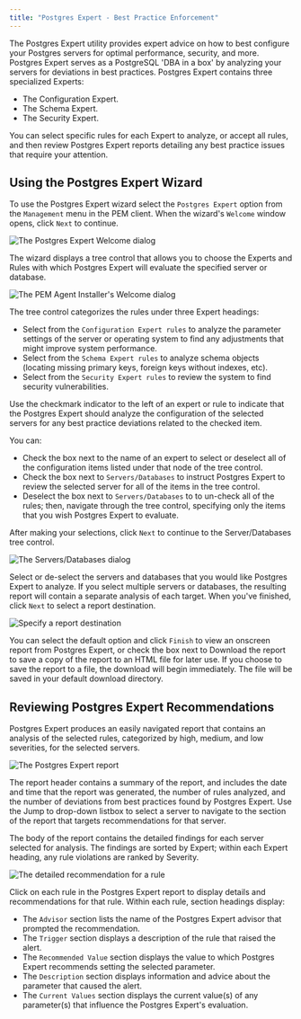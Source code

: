 ```yaml
---
title: "Postgres Expert - Best Practice Enforcement"
---
```






The Postgres Expert utility provides expert advice on how to best configure your Postgres servers for optimal performance, security, and more. Postgres Expert serves as a PostgreSQL 'DBA in a box' by analyzing your servers for deviations in best practices. Postgres Expert contains three specialized Experts:

  - The Configuration Expert.
  - The Schema Expert.
  - The Security Expert.

You can select specific rules for each Expert to analyze, or accept all rules, and then review Postgres Expert reports detailing any best practice issues that require your attention.

## Using the Postgres Expert Wizard

To use the Postgres Expert wizard select the `Postgres Expert` option from the `Management` menu in the PEM client. When the wizard's `Welcome` window opens, click `Next` to continue.

![*The Postgres Expert Welcome dialog*](images/pe_welcome.png)

The wizard displays a tree control that allows you to choose the Experts and Rules with which Postgres Expert will evaluate the specified server or database.

![*The PEM Agent Installer's Welcome dialog*](images/pe_select_rules.png)

The tree control categorizes the rules under three Expert headings:

  - Select from the `Configuration Expert rules` to analyze the parameter settings of the server or operating system to find any adjustments that might improve system performance.
  - Select from the `Schema Expert rules` to analyze schema objects (locating missing primary keys, foreign keys without indexes, etc).
  - Select from the `Security Expert rules` to review the system to find security vulnerabilities.

Use the checkmark indicator to the left of an expert or rule to indicate that the Postgres Expert should analyze the configuration of the selected servers for any best practice deviations related to the checked item.

You can:

  - Check the box next to the name of an expert to select or deselect all of the configuration items listed under that node of the tree control.
  - Check the box next to `Servers/Databases` to instruct Postgres Expert to review the selected server for all of the items in the tree control.
  - Deselect the box next to `Servers/Databases` to to un-check all of the rules; then, navigate through the tree control, specifying only the items that you wish Postgres Expert to evaluate.

After making your selections, click `Next` to continue to the Server/Databases tree control.

![*The Servers/Databases dialog*](images/pe_select_servers.png)

Select or de-select the servers and databases that you would like Postgres Expert to analyze. If you select multiple servers or databases, the resulting report will contain a separate analysis of each target. When you've finished, click `Next` to select a report destination.

![*Specify a report destination*](images/pe_direct_output.png)

You can select the default option and click `Finish` to view an onscreen report from Postgres Expert, or check the box next to Download the report to save a copy of the report to an HTML file for later use. If you choose to save the report to a file, the download will begin immediately. The file will be saved in your default download directory.

## Reviewing Postgres Expert Recommendations

Postgres Expert produces an easily navigated report that contains an analysis of the selected rules, categorized by high, medium, and low severities, for the selected servers.

![*The Postgres Expert report*](images/pe_report.png)

The report header contains a summary of the report, and includes the date and time that the report was generated, the number of rules analyzed, and the number of deviations from best practices found by Postgres Expert. Use the Jump to drop-down listbox to select a server to navigate to the section of the report that targets recommendations for that server.

The body of the report contains the detailed findings for each server selected for analysis. The findings are sorted by Expert; within each Expert heading, any rule violations are ranked by Severity.

![*The detailed recommendation for a rule*](images/pe_param_value.png)

Click on each rule in the Postgres Expert report to display details and recommendations for that rule. Within each rule, section headings display:

  - The `Advisor` section lists the name of the Postgres Expert advisor that prompted the recommendation.
  - The `Trigger` section displays a description of the rule that raised the alert.
  - The `Recommended Value` section displays the value to which Postgres Expert recommends setting the selected parameter.
  - The `Description` section displays information and advice about the parameter that caused the alert.
  - The `Current Values` section displays the current value(s) of any parameter(s) that influence the Postgres Expert's evaluation.
